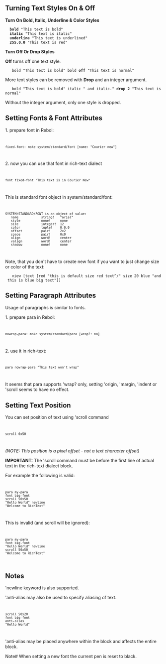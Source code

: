 == Turning Text Styles On & Off==

'''Turn On Bold, Italic, Underline & Color Styles'''

   <code>'''bold''' "This text is bold"</code>
   <code>'''italic''' "This text is italic"</code>
   <code>'''underline''' "This text is underlined"</code>
   <code>'''255.0.0''' "This text is red"</code>

'''Turn Off Or Drop Styles'''

'''Off''' turns off one text style.
    <code>bold "This text is bold" bold '''off''' "This text is normal" </code>

More text styles can be removed with '''Drop''' and an integer argument.

    <code>bold "This text is bold" italic " and italic." '''drop 2''' "This text is normal"</code>
Without the integer argument, only one style is dropped.

== Setting Fonts & Font Attributes ==

1. prepare font in Rebol:

<code><pre>fixed-font: make system/standard/font [name: "Courier new"]</pre></code>

2. now you can use that font in rich-text dialect

<code><pre>font fixed-font "This text is in Courier New"</pre></code>

This is standard font object in system/standard/font:

<code><pre>
SYSTEM/STANDARD/FONT is an object of value:
   name            string!   "arial"
   style           none!     none
   size            integer!  12
   color           tuple!    0.0.0
   offset          pair!     2x2
   space           pair!     0x0
   align           word!     center
   valign          word!     center
   shadow          none!     none
</pre></code>

Note, that you don't have to create new font if you want to just change size or color of the text:

    view [text [red "this is default size red text^/" size 20 blue "and this is blue big text"]]

== Setting Paragraph Attributes ==

Usage of paragraphs is similar to fonts.

1. prepare para in Rebol:

<code><pre>nowrap-para: make system/standard/para [wrap?: no]</pre></code>

2. use it in rich-text:

<code><pre>para nowrap-para "This text won't wrap"</pre></code>

It seems that para supports 'wrap? only, setting 'origin, 'margin, 'indent or 'scroll seems to have no effect.

== Setting Text Position ==

You can set position of text using 'scroll command

<code><pre>scroll 0x50</pre></code>

''(NOTE: This position is a pixel offset - not a text character offset)''


'''IMPORTANT:''' The 'scroll command must be before the first line of actual text in the rich-text dialect block.

For example the following is valid:

<code><pre>
para my-para
font big-font
scroll 50x50
"Hello World" newline
"Welcome to RichText"
</pre></code>

This is invalid (and scroll will be ignored):

<code><pre>
para my-para
font big-font
"Hello World" newline
scroll 50x50
"Welcome to RichText"
</pre></code>

== Notes ==

'newline keyword is also supported.

'anti-alias may also be used to specify aliasing of text.

<code><pre>
scroll 50x20
font big-font
anti-alias
"Hello World"
</pre></code>

'anti-alias may be placed anywhere within the block and affects the entire block.

Note# When setting a new font the current pen is reset to black.